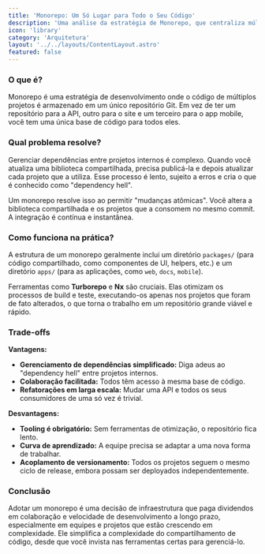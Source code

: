 ```yaml
---
title: 'Monorepo: Um Só Lugar para Todo o Seu Código'
description: 'Uma análise da estratégia de Monorepo, que centraliza múltiplos projetos em um único repositório para simplificar o compartilhamento de código e a colaboração.'
icon: 'library'
category: 'Arquitetura'
layout: '../../layouts/ContentLayout.astro'
featured: false
---
```


### O que é?

Monorepo é uma estratégia de desenvolvimento onde o código de múltiplos projetos é armazenado em um único repositório Git. Em vez de ter um repositório para a API, outro para o site e um terceiro para o app mobile, você tem uma única base de código para todos eles.

### Qual problema resolve?

Gerenciar dependências entre projetos internos é complexo. Quando você atualiza uma biblioteca compartilhada, precisa publicá-la e depois atualizar cada projeto que a utiliza. Esse processo é lento, sujeito a erros e cria o que é conhecido como "dependency hell".

Um monorepo resolve isso ao permitir "mudanças atômicas". Você altera a biblioteca compartilhada e os projetos que a consomem no mesmo commit. A integração é contínua e instantânea.

### Como funciona na prática?

A estrutura de um monorepo geralmente inclui um diretório `packages/` (para código compartilhado, como componentes de UI, helpers, etc.) e um diretório `apps/` (para as aplicações, como `web`, `docs`, `mobile`).

Ferramentas como **Turborepo** e **Nx** são cruciais. Elas otimizam os processos de build e teste, executando-os apenas nos projetos que foram de fato alterados, o que torna o trabalho em um repositório grande viável e rápido.

### Trade-offs

**Vantagens:**
- **Gerenciamento de dependências simplificado:** Diga adeus ao "dependency hell" entre projetos internos.
- **Colaboração facilitada:** Todos têm acesso à mesma base de código.
- **Refatorações em larga escala:** Mudar uma API e todos os seus consumidores de uma só vez é trivial.

**Desvantagens:**
- **Tooling é obrigatório:** Sem ferramentas de otimização, o repositório fica lento.
- **Curva de aprendizado:** A equipe precisa se adaptar a uma nova forma de trabalhar.
- **Acoplamento de versionamento:** Todos os projetos seguem o mesmo ciclo de release, embora possam ser deployados independentemente.

### Conclusão

Adotar um monorepo é uma decisão de infraestrutura que paga dividendos em colaboração e velocidade de desenvolvimento a longo prazo, especialmente em equipes e projetos que estão crescendo em complexidade. Ele simplifica a complexidade do compartilhamento de código, desde que você invista nas ferramentas certas para gerenciá-lo. 